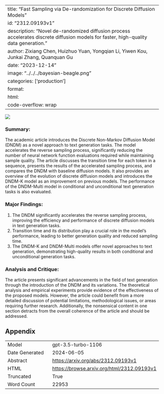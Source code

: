 
---
title: "Fast Sampling via De-randomization for Discrete Diffusion Models"
id: "2312.09193v1"
description: "Novel de-randomized diffusion process accelerates discrete diffusion models for faster, high-quality data generation."
author: Zixiang Chen, Huizhuo Yuan, Yongqian Li, Yiwen Kou, Junkai Zhang, Quanquan Gu
date: "2023-12-14"
image: "../../../bayesian-beagle.png"
categories: ['production']
format:
  html:
    code-overflow: wrap
---

![](../../../bayesian-beagle.png)

### Summary:

The academic article introduces the Discrete Non-Markov Diffusion Model (DNDM) as a novel approach to text generation tasks. The model accelerates the reverse sampling process, significantly reducing the number of neural network function evaluations required while maintaining sample quality. The article discusses the transition time for each token in a sequence, presents the results of the accelerated sampling process, and compares the DNDM with baseline diffusion models. It also provides an overview of the evolution of discrete diffusion models and introduces the DNDM-K model as an improvement on previous models. The performance of the DNDM-Multi model in conditional and unconditional text generation tasks is also evaluated.

### Major Findings:
1. The DNDM significantly accelerates the reverse sampling process, improving the efficiency and performance of discrete diffusion models in text generation tasks.
2. Transition time and its distribution play a crucial role in the model's performance, leading to better generation quality and reduced sampling time.
3. The DNDM-K and DNDM-Multi models offer novel approaches to text generation, demonstrating high-quality results in both conditional and unconditional generation tasks.

### Analysis and Critique:
The article presents significant advancements in the field of text generation through the introduction of the DNDM and its variations. The theoretical analysis and empirical experiments provide evidence of the effectiveness of the proposed models. However, the article could benefit from a more detailed discussion of potential limitations, methodological issues, or areas requiring further research. Additionally, the nonsensical content in one section detracts from the overall coherence of the article and should be addressed.

## Appendix

|          |          |
|----------|----------|
| Model     | gpt-3.5-turbo-1106       |
| Date Generated     | 2024-06-05       |
| Abstract | [https://arxiv.org/abs/2312.09193v1](https://arxiv.org/abs/2312.09193v1)        |
| HTML     | [https://browse.arxiv.org/html/2312.09193v1](https://browse.arxiv.org/html/2312.09193v1)       |
| Truncated       | True       |
| Word Count       | 22953       |